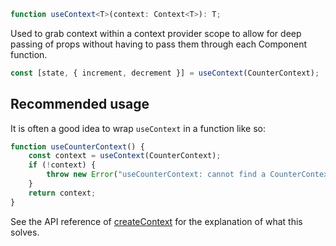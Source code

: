 <Title>useContext</Title>

```ts
function useContext<T>(context: Context<T>): T;
```

Used to grab context within a context provider scope to allow for deep passing of props without having to pass them through each Component function.

```ts
const [state, { increment, decrement }] = useContext(CounterContext);
```

## Recommended usage

It is often a good idea to wrap `useContext` in a function like so:

```ts
function useCounterContext() {
    const context = useContext(CounterContext);
    if (!context) {
        throw new Error("useCounterContext: cannot find a CounterContext")
    }
    return context;
}
```

See the API reference of [createContext](/references/api-reference/component-apis/createContext) for the explanation of what this solves.
